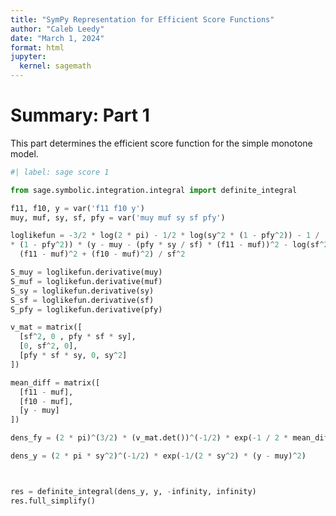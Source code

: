 ```yaml
---
title: "SymPy Representation for Efficient Score Functions"
author: "Caleb Leedy"
date: "March 1, 2024"
format: html
jupyter:
  kernel: sagemath
---
```


# Summary: Part 1

This part determines the efficient score function for the simple monotone model.

```python
#| label: sage score 1

from sage.symbolic.integration.integral import definite_integral

f11, f10, y = var('f11 f10 y')
muy, muf, sy, sf, pfy = var('muy muf sy sf pfy')

loglikefun = -3/2 * log(2 * pi) - 1/2 * log(sy^2 * (1 - pfy^2)) - 1 / (2 * sy^2
* (1 - pfy^2)) * (y - muy - (pfy * sy / sf) * (f11 - muf))^2 - log(sf^2) - 1/2 * (
  (f11 - muf)^2 + (f10 - muf)^2) / sf^2

S_muy = loglikefun.derivative(muy)
S_muf = loglikefun.derivative(muf)
S_sy = loglikefun.derivative(sy)
S_sf = loglikefun.derivative(sf)
S_pfy = loglikefun.derivative(pfy)

v_mat = matrix([
  [sf^2, 0 , pfy * sf * sy],
  [0, sf^2, 0],
  [pfy * sf * sy, 0, sy^2]
])

mean_diff = matrix([
  [f11 - muf],
  [f10 - muf],
  [y - muy]
])

dens_fy = (2 * pi)^(3/2) * (v_mat.det())^(-1/2) * exp(-1 / 2 * mean_diff.transpose() * v_mat.inverse() * mean_diff)[0, 0]

dens_y = (2 * pi * sy^2)^(-1/2) * exp(-1/(2 * sy^2) * (y - muy)^2)



res = definite_integral(dens_y, y, -infinity, infinity)
res.full_simplify()
```
